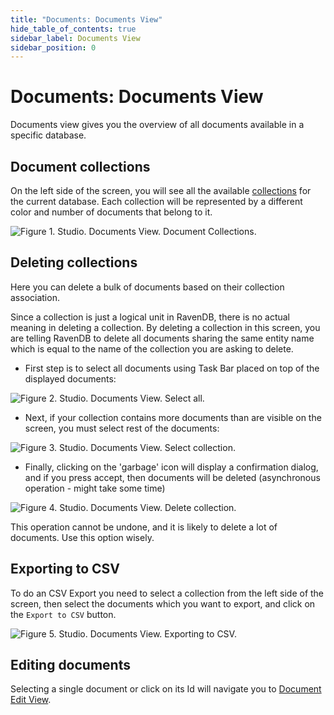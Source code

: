 ```yaml
---
title: "Documents: Documents View"
hide_table_of_contents: true
sidebar_label: Documents View
sidebar_position: 0
---
```



# Documents: Documents View

Documents view gives you the overview of all documents available in a specific database.

## Document collections

On the left side of the screen, you will see all the available [collections](../../../client-api/faq/what-is-a-collection.mdx) for the current database. Each collection will be represented by a different color and number of documents that belong to it.

![Figure 1. Studio. Documents View. Document Collections.](./assets/documents-view-collections.png)  

## Deleting collections

Here you can delete a bulk of documents based on their collection association.

Since a collection is just a logical unit in RavenDB, there is no actual meaning in deleting a collection. By deleting a collection in this screen, you are telling RavenDB to delete all documents sharing the same entity name which is equal to the name of the collection you are asking to delete.

- First step is to select all documents using Task Bar placed on top of the displayed documents:

![Figure 2. Studio. Documents View. Select all.](./assets/documents-view-select-all.png)  

- Next, if your collection contains more documents than are visible on the screen, you must select rest of the documents:

![Figure 3. Studio. Documents View. Select collection.](./assets/documents-view-select-all-collection.png)  

- Finally, clicking on the 'garbage' icon will display a confirmation dialog, and if you press accept, then documents will be deleted (asynchronous operation - might take some time)

![Figure 4. Studio. Documents View. Delete collection.](./assets/documents-view-delete-collection.png)  

<Admonition type="danger" title="">
This operation cannot be undone, and it is likely to delete a lot of documents. Use this option wisely.
</Admonition>

## Exporting to CSV

To do an CSV Export you need to select a collection from the left side of the screen, then select the documents which you want to export, and click on the `Export to CSV` button.

![Figure 5. Studio. Documents View. Exporting to CSV.](./assets/documents-view-export-to-csv.png)  

## Editing documents

Selecting a single document or click on its Id will navigate you to [Document Edit View](../../../studio/overview/documents/document-edit-view.mdx).

